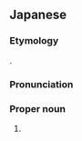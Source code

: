 ==Japanese==
{{ja-kanjitab|お|o1=り|ひめ|ほし|k3=ぼし|r=y|yomi=k}}

===Etymology===
{{suffix|ja|織姫|tr1=Orihime|星|tr2=hoshi|t2=[[star]]|sort=おりひめぼし}}.

===Pronunciation===
{{ja-pron|おりひめぼし|acc=4|y=k}}

===Proper noun===
{{ja-pos|proper|おりひめぼし|rom=Orihime-boshi}}

# {{alternative spelling of|織女星|lang=ja}}